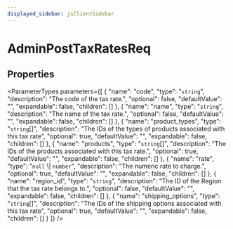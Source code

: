 ```yaml
---
displayed_sidebar: jsClientSidebar
---
```



# AdminPostTaxRatesReq

## Properties

<ParameterTypes parameters={[
  {
    "name": "code",
    "type": "`string`",
    "description": "The code of the tax rate.",
    "optional": false,
    "defaultValue": "",
    "expandable": false,
    "children": []
  },
  {
    "name": "name",
    "type": "`string`",
    "description": "The name of the tax rate.",
    "optional": false,
    "defaultValue": "",
    "expandable": false,
    "children": []
  },
  {
    "name": "product_types",
    "type": "`string`[]",
    "description": "The IDs of the types of products associated with this tax rate",
    "optional": true,
    "defaultValue": "",
    "expandable": false,
    "children": []
  },
  {
    "name": "products",
    "type": "`string`[]",
    "description": "The IDs of the products associated with this tax rate.",
    "optional": true,
    "defaultValue": "",
    "expandable": false,
    "children": []
  },
  {
    "name": "rate",
    "type": "``null`` \\| `number`",
    "description": "The numeric rate to charge.",
    "optional": true,
    "defaultValue": "",
    "expandable": false,
    "children": []
  },
  {
    "name": "region_id",
    "type": "`string`",
    "description": "The ID of the Region that the tax rate belongs to.",
    "optional": false,
    "defaultValue": "",
    "expandable": false,
    "children": []
  },
  {
    "name": "shipping_options",
    "type": "`string`[]",
    "description": "The IDs of the shipping options associated with this tax rate",
    "optional": true,
    "defaultValue": "",
    "expandable": false,
    "children": []
  }
]} />
